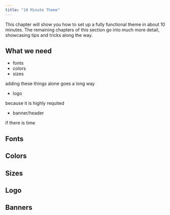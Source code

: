 ```yaml
---
title: "10 Minute Theme"
---
```


This chapter will show you how to set up a fully functional theme in about 10 minutes. The remaining chapters of this section go into much more detail, showcasing tips and tricks along the way.

## What we need

- fonts
- colors
- sizes

adding these things alone goes a long way

- logo

because it is highly requited

- banner/header

if there is time

## Fonts

## Colors

## Sizes

## Logo

## Banners